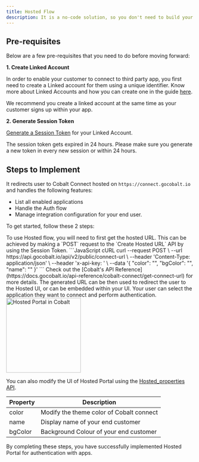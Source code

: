 ```yaml
---
title: Hosted Flow
description: It is a no-code solution, so you don't need to build your own UI to handle the integration authentication
---
```


## Pre-requisites
Below are a few pre-requisites that you need to do before moving forward:

**1. Create Linked Account**

In order to enable your customer to connect to third party app, you first need to create a Linked account for them using a unique identifier.
<Note>
Know more about Linked Accounts and how you can create one in the guide [here](https://docs.gocobalt.io/build/basics/linked_account).
</Note>

<Tip>
We recommend you create a linked account at the same time as your customer signs up within your app.
</Tip>

**2. Generate Session Token**

  [Generate a Session Token](https://docs.gocobalt.io/api-reference/session-token/generate-token-for-linked-account) for your Linked Account.

  <Warning>
  The session token gets expired in 24 hours. Please make sure you generate a new token in every new session or within 24 hours.
  </Warning>

## Steps to Implement

It redirects user to Cobalt Connect hosted on `https://connect.gocobalt.io` and handles the following features:

- List all enabled applications
- Handle the Auth flow
- Manage integration configuration for your end user.


To get started, follow these 2 steps:
<Steps>

  <Step title="Generate Hosted URL">
    To use Hosted flow, you will need to first get the hosted URL. This can be achieved by making a `POST` request to the `Create Hosted URL` API by using the Session Token.
```JavaScript cURL
curl --request POST \
  --url https://api.gocobalt.io/api/v2/public/connect-url \
  --header 'Content-Type: application/json' \
  --header 'x-api-key: <api-key>' \
  --data '{
  "color": "<string>",
  "bgColor": "<string>",
  "name": "<string>"
}'
```
<Tip>
Check out the [Cobalt's API Reference](https://docs.gocobalt.io/api-reference/cobalt-connect/get-connect-url) for more details. 
</Tip>
  </Step>

  <Step title="Redirect to Hosted portal">
  The generated URL can be then used to redirect the user to the Hosted UI, or can be embedded within your UI. Your user can select the application they want to connect and perform authentication.
  <img height="200" src="/images/Guides/hosted-portal.png" alt="Hosted Portal in Cobalt"/>
  </Step>

</Steps>


You can also modify the UI of Hosted Portal using the [Hosted_properties API](https://docs.gocobalt.io/api-reference/cobalt-connect/get-hosted-properties).


| Property | Description |
|--------------|---------------------|
| color | Modify the theme color of Cobalt connect|
| name | Display name of your end customer |
| bgColor | Background Colour of your end customer |

<Check>
By completing these steps, you have successfully implemented Hosted Portal for authentication with apps.
</Check>